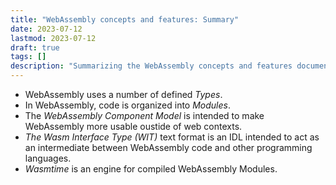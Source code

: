 ```yaml
---
title: "WebAssembly concepts and features: Summary"
date: 2023-07-12
lastmod: 2023-07-12
draft: true
tags: []
description: "Summarizing the WebAssembly concepts and features documentation"
---
```


- WebAssembly uses a number of defined *Types*.
- In WebAssembly, code is organized into *Modules*.
- The _WebAssembly Component Model_ is intended to make WebAssembly more usable oustide of web contexts.
- *The Wasm Interface Type (WIT)* text format is an IDL intended to act as an intermediate between WebAssembly code and other programming languages.
- *Wasmtime* is an engine for compiled WebAssembly Modules.